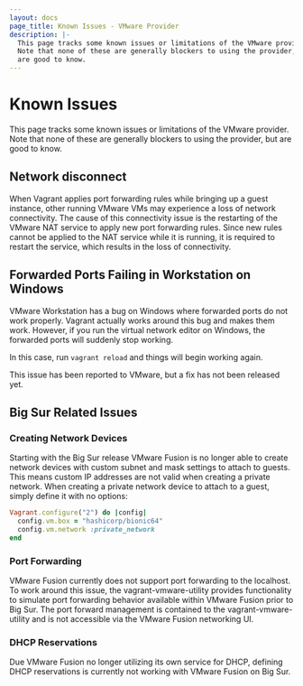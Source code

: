 ```yaml
---
layout: docs
page_title: Known Issues - VMware Provider
description: |-
  This page tracks some known issues or limitations of the VMware provider.
  Note that none of these are generally blockers to using the provider, but
  are good to know.
---
```


# Known Issues

This page tracks some known issues or limitations of the VMware provider.
Note that none of these are generally blockers to using the provider, but
are good to know.

## Network disconnect

When Vagrant applies port forwarding rules while bringing up a guest instance,
other running VMware VMs may experience a loss of network connectivity. The
cause of this connectivity issue is the restarting of the VMware NAT service
to apply new port forwarding rules. Since new rules cannot be applied to the
NAT service while it is running, it is required to restart the service, which
results in the loss of connectivity.

## Forwarded Ports Failing in Workstation on Windows

VMware Workstation has a bug on Windows where forwarded ports do not work
properly. Vagrant actually works around this bug and makes them work. However,
if you run the virtual network editor on Windows, the forwarded ports will
suddenly stop working.

In this case, run `vagrant reload` and things will begin working again.

This issue has been reported to VMware, but a fix has not been released yet.

## Big Sur Related Issues

### Creating Network Devices

Starting with the Big Sur release VMware Fusion is no longer able to create
network devices with custom subnet and mask settings to attach to guests. This
means custom IP addresses are not valid when creating a private network. When
creating a private network device to attach to a guest, simply define it with
no options:

```ruby
Vagrant.configure("2") do |config|
  config.vm.box = "hashicorp/bionic64"
  config.vm.network :private_network
end
```

### Port Forwarding

VMware Fusion currently does not support port forwarding to the localhost. To
work around this issue, the vagrant-vmware-utility provides functionality to
simulate port forwarding behavior available within VMware Fusion prior to
Big Sur. The port forward management is contained to the vagrant-vmware-utility
and is not accessible via the VMware Fusion networking UI.

### DHCP Reservations

Due VMware Fusion no longer utilizing its own service for DHCP, defining DHCP
reservations is currently not working with VMware Fusion on Big Sur.
